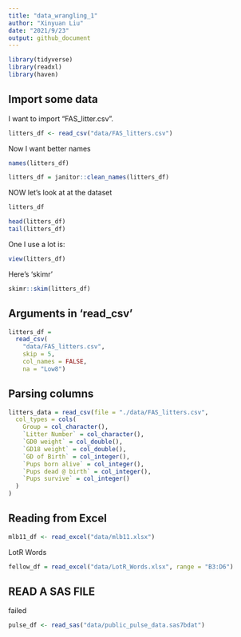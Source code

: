 ```yaml
---
title: "data_wrangling_1"
author: "Xinyuan Liu"
date: "2021/9/23"
output: github_document
---
```


```r
library(tidyverse)
library(readxl)
library(haven)
```

## Import some data

I want to import "FAS_litter.csv".


```r
litters_df <- read_csv("data/FAS_litters.csv")
```

Now I want better names

```r
names(litters_df)

litters_df = janitor::clean_names(litters_df)
```

NOW let's look at at the dataset

```r
litters_df

head(litters_df)
tail(litters_df)
```

One I use a lot is:

```r
view(litters_df)
```

Here's 'skimr'
```r
skimr::skim(litters_df)

```

## Arguments in 'read_csv'

```r
litters_df = 
  read_csv(
    "data/FAS_litters.csv",
    skip = 5,
    col_names = FALSE,
    na = "Low8")
```

## Parsing columns

```r
litters_data = read_csv(file = "./data/FAS_litters.csv",
  col_types = cols(
    Group = col_character(),
    `Litter Number` = col_character(),
    `GD0 weight` = col_double(),
    `GD18 weight` = col_double(),
    `GD of Birth` = col_integer(),
    `Pups born alive` = col_integer(),
    `Pups dead @ birth` = col_integer(),
    `Pups survive` = col_integer()
  )
)

```

## Reading from Excel

```r
mlb11_df <- read_excel("data/mlb11.xlsx")

```

LotR Words

```r

fellow_df = read_excel("data/LotR_Words.xlsx", range = "B3:D6")
```

## READ A SAS FILE
 failed
```r
pulse_df <- read_sas("data/public_pulse_data.sas7bdat")

```

